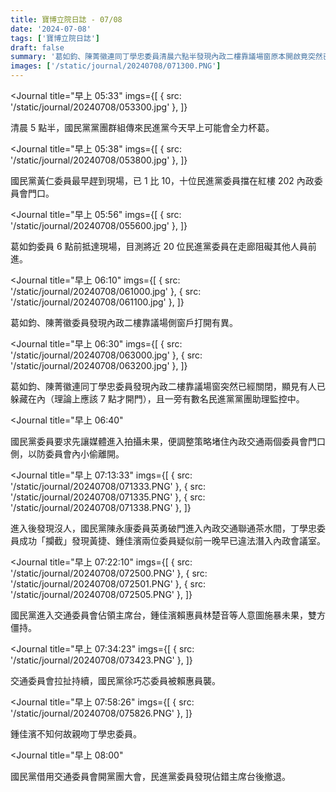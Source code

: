 ```yaml
---
title: 寶博立院日誌 - 07/08
date: '2024-07-08'
tags: ['寶博立院日誌']
draft: false
summary: '葛如鈞、陳菁徽連同丁學忠委員清晨六點半發現內政二樓靠議場窗原本開啟竟突然已經關閉，顯見有人已躲藏在內，早上七點十分全黨進入後，國民黨陳永康委員英勇破門進入內政交通聯通茶水間，丁學忠委員成功「攔截」發現黃捷、鍾佳濱兩位委員疑似前一晚早已違法潛入內政會議室。'
images: ['/static/journal/20240708/071300.PNG']
---
```


<Journal
  title="早上 05:33"
  imgs={[
    { src: '/static/journal/20240708/053300.jpg' },
  ]}
>
  清晨 5 點半，國民黨黨團群組傳來民進黨今天早上可能會全力杯葛。
</Journal>

<Journal
  title="早上 05:38"
  imgs={[
    { src: '/static/journal/20240708/053800.jpg' },
  ]}
>
  國民黨黃仁委員最早趕到現場，已 1 比 10，十位民進黨委員擋在紅樓 202 內政委員會門口。
</Journal>

<Journal
  title="早上 05:56"
  imgs={[
    { src: '/static/journal/20240708/055600.jpg' },
  ]}
>
  葛如鈞委員 6 點前抵達現場，目測將近 20 位民進黨委員在走廊阻礙其他人員前進。
</Journal>

<Journal
  title="早上 06:10"
  imgs={[
    { src: '/static/journal/20240708/061000.jpg' },
    { src: '/static/journal/20240708/061100.jpg' },
  ]}
>
  葛如鈞、陳菁徽委員發現內政二樓靠議場側窗戶打開有異。
</Journal>

<Journal
  title="早上 06:30"
  imgs={[
    { src: '/static/journal/20240708/063000.jpg' },
    { src: '/static/journal/20240708/063200.jpg' },
  ]}
>
  葛如鈞、陳菁徽連同丁學忠委員發現內政二樓靠議場窗突然已經關閉，顯見有人已躲藏在內（理論上應該 7 點才開門），且一旁有數名民進黨黨團助理監控中。
</Journal>

<Journal
  title="早上 06:40"
>
  國民黨委員要求先讓媒體進入拍攝未果，便調整策略堵住內政交通兩個委員會門口側，以防委員會內小偷離開。
</Journal>

<Journal
  title="早上 07:13:33"
  imgs={[
    { src: '/static/journal/20240708/071333.PNG' },
    { src: '/static/journal/20240708/071335.PNG' },
    { src: '/static/journal/20240708/071338.PNG' },
  ]}
>
  進入後發現沒人，國民黨陳永康委員英勇破門進入內政交通聯通茶水間，丁學忠委員成功「攔截」發現黃捷、鍾佳濱兩位委員疑似前一晚早已違法潛入內政會議室。
</Journal>

<Journal
  title="早上 07:22:10"
  imgs={[
    { src: '/static/journal/20240708/072500.PNG' },
    { src: '/static/journal/20240708/072501.PNG' },
    { src: '/static/journal/20240708/072505.PNG' },
  ]}
>
  國民黨進入交通委員會佔領主席台，鍾佳濱賴惠員林楚音等人意圖施暴未果，雙方僵持。
</Journal>

<Journal
  title="早上 07:34:23"
  imgs={[
    { src: '/static/journal/20240708/073423.PNG' },
  ]}
>
  交通委員會拉扯持續，國民黨徐巧芯委員被賴惠員襲。
</Journal>

<Journal
  title="早上 07:58:26"
  imgs={[
    { src: '/static/journal/20240708/075826.PNG' },
  ]}
>
  鍾佳濱不知何故親吻丁學忠委員。
</Journal>

<Journal
  title="早上 08:00"
>
  國民黨借用交通委員會開黨團大會，民進黨委員發現佔錯主席台後撤退。
</Journal>